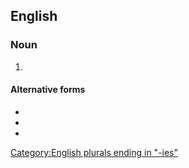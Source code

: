 ==English==

===Noun===
{{head|en|noun form}}

# {{plural of|skulduggery|lang=en}}

====Alternative forms====
* {{l|en|sculduggeries}}
* {{l|en|scullduggeries}}
* {{l|en|skullduggeries}}

[[Category:English plurals ending in "-ies"]]